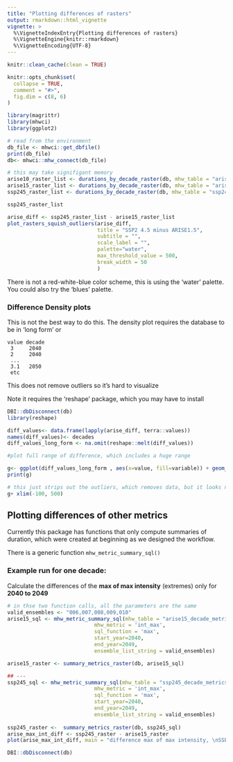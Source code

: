 ```yaml
---
title: "Plotting differences of rasters"
output: rmarkdown::html_vignette
vignette: >
  %\VignetteIndexEntry{Plotting differences of rasters}
  %\VignetteEngine{knitr::rmarkdown}
  %\VignetteEncoding{UTF-8}
---
```


```r
knitr::clean_cache(clean = TRUE)

knitr::opts_chunk$set(
  collapse = TRUE,
  comment = "#>",
  fig.dim = c(8, 6)
)

```

```r
library(magrittr)
library(mhwci)
library(ggplot2)

```

```r

# read from the environment
db_file <- mhwci::get_dbfile()
print(db_file)
db<- mhwci::mhw_connect(db_file)

# this may take signifigant memory
arise10_raster_list <- durations_by_decade_raster(db, mhw_table = "arise10_decade_metrics")
arise15_raster_list <- durations_by_decade_raster(db, mhw_table = "arise15_decade_metrics")
ssp245_raster_list <- durations_by_decade_raster(db, mhw_table = "ssp245_decade_metrics")

ssp245_raster_list
```


```r
arise_diff <- ssp245_raster_list - arise15_raster_list 
plot_rasters_squish_outliers(arise_diff, 
                             title = "SSP2 4.5 minus ARISE1.5", 
                             subtitle = "",
                             scale_label = "", 
                             palette="water",
                             max_threshold_value = 500,
                             break_width = 50
                             )

```


There is not a red-white-blue color scheme, this is using the 'water' palette.  You could also try the 'blues' palette. 


### Difference Density plots

This is not the best way to do this.   The density plot requires the database to be in 'long form' or 
```
value decade
 3     2040
 2     2040
 ...
 3.1   2050
 etc
 ```
 
This does not remove outliers so it's hard to visualize 

Note it requires the 'reshape' package, which you may have to install

```r
DBI::dbDisconnect(db)
library(reshape)
```


```r

diff_values<- data.frame(lapply(arise_diff, terra::values))
names(diff_values)<- decades  
diff_values_long_form <- na.omit(reshape::melt(diff_values))

#plot full range of difference, which includes a huge range

g<- ggplot(diff_values_long_form , aes(x=value, fill=variable)) + geom_density(na.rm = TRUE, alpha = 0.25)
print(g)

# this just strips out the outliers, which removes data, but it looks nicer
g+ xlim(-100, 500)


```

## Plotting differences of other metrics

Currently this package has functions that only compute summaries of duration, 
which were created at beginning as we designed the workflow. 

There is a generic function `mhw_metric_summary_sql()` 

### Example run for one decade:

Calculate the differences of the **max of max intensity** (extremes) only for **2040 to 2049**

```r

# in thse two function calls, all the parameters are the same
valid_ensembles <- "006,007,008,009,010"
arise15_sql <- mhw_metric_summary_sql(mhw_table = "arise15_decade_metrics", 
                            mhw_metric = 'int_max', 
                            sql_function = 'max', 
                            start_year=2040, 
                            end_year=2049,
                            ensemble_list_string = valid_ensembles) 

arise15_raster <- summary_metrics_raster(db, arise15_sql)

## --- 
ssp245_sql <- mhw_metric_summary_sql(mhw_table = "ssp245_decade_metrics", 
                            mhw_metric = 'int_max', 
                            sql_function = 'max', 
                            start_year=2040, 
                            end_year=2049,
                            ensemble_list_string = valid_ensembles) 
  
ssp245_raster <-  summary_metrics_raster(db, ssp245_sql)
arise_max_int_diff <- ssp245_raster - arise15_raster
plot(arise_max_int_diff, main = "difference max of max intensity, \nSSP2 4.5 - ARISE 1.5, \n2040-2049")

```


```r

DBI::dbDisconnect(db)
```